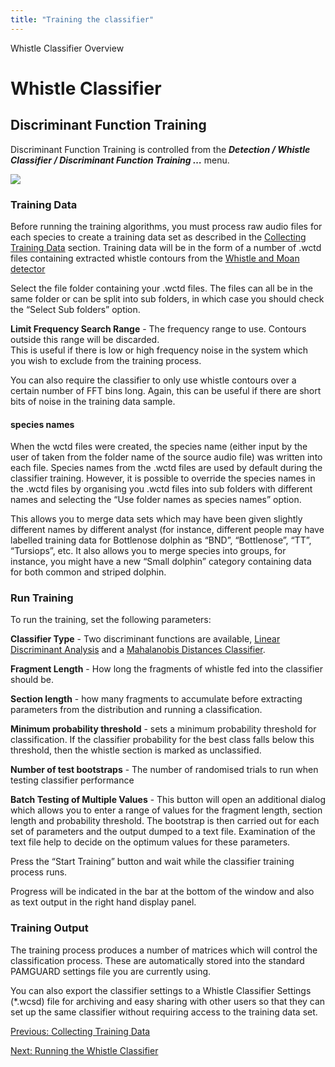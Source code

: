 ```yaml
---
title: "Training the classifier"
---
```

 Whistle Classifier Overview  

Whistle Classifier
==================

Discriminant Function Training
------------------------------

Discriminant Function Training is controlled from the **_Detection / Whistle Classifier / Discriminant Function Training ..._** menu.

  

![](images/discriminantTraining.png)

  

### Training Data

Before running the training algorithms, you must process raw audio files for each species to create a training data set as described in the [Collecting Training Data](whistleClassifier_CollectTraining.html) section. Training data will be in the form of a number of .wctd files containing extracted whistle contours from the [Whistle and Moan detector](../../whistleMoanHelp/docs/whistleMoan_Overview.html)

Select the file folder containing your .wctd files. The files can all be in the same folder or can be split into sub folders, in which case you should check the "Select Sub folders" option.

**Limit Frequency Search Range** - The frequency range to use. Contours outside this range will be discarded.  
This is useful if there is low or high frequency noise in the system which you wish to exclude from the training process.

You can also require the classifier to only use whistle contours over a certain number of FFT bins long. Again, this can be useful if there are short bits of noise in the training data sample.

#### species names

When the wctd files were created, the species name (either input by the user of taken from the folder name of the source audio file) was written into each file. Species names from the .wctd files are used by default during the classifier training. However, it is possible to override the species names in the .wctd files by organising you .wctd files into sub folders with different names and selecting the "Use folder names as species names" option.

This allows you to merge data sets which may have been given slightly different names by different analyst (for instance, different people may have labelled training data for Bottlenose dolphin as "BND", "Bottlenose", "TT", "Tursiops", etc. It also allows you to merge species into groups, for instance, you might have a new "Small dolphin" category containing data for both common and striped dolphin.

### Run Training

To run the training, set the following parameters:

**Classifier Type** - Two discriminant functions are available, [Linear Discriminant Analysis](http://en.wikipedia.org/wiki/Linear_discriminant_analysis) and a [Mahalanobis Distances Classifier](http://en.wikipedia.org/wiki/Mahalanobis_distance).

**Fragment Length** - How long the fragments of whistle fed into the classifier should be.

**Section length** - how many fragments to accumulate before extracting parameters from the distribution and running a classification.

**Minimum probability threshold** - sets a minimum probability threshold for classification. If the classifier probability for the best class falls below this threshold, then the whistle section is marked as unclassified.

**Number of test bootstraps** - The number of randomised trials to run when testing classifier performance

**Batch Testing of Multiple Values** - This button will open an additional dialog which allows you to enter a range of values for the fragment length, section length and probability threshold. The bootstrap is then carried out for each set of parameters and the output dumped to a text file. Examination of the text file help to decide on the optimum values for these parameters.

Press the "Start Training" button and wait while the classifier training process runs.

Progress will be indicated in the bar at the bottom of the window and also as text output in the right hand display panel.

### Training Output

The training process produces a number of matrices which will control the classification process. These are automatically stored into the standard PAMGUARD settings file you are currently using.

You can also export the classifier settings to a Whistle Classifier Settings (\*.wcsd) file for archiving and easy sharing with other users so that they can set up the same classifier without requiring access to the training data set.

  

[Previous: Collecting Training Data](whistleClassifier_CollectTraining.html)

[Next: Running the Whistle Classifier](whistleClassifier_Running.html)
